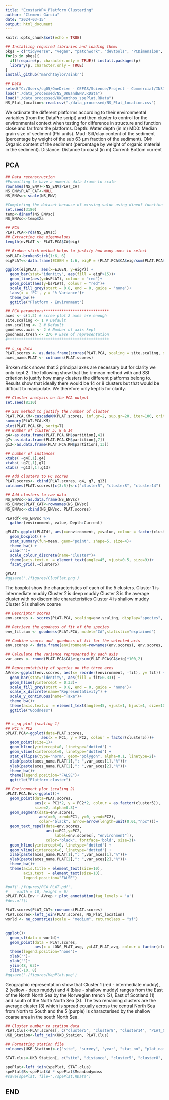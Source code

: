 ```yaml
---
title: "EcostarWP4_Platform Clustering"
author: "Clement Garcia"
date: "2024-03-15"
output: html_document
---
```


```r
knitr::opts_chunk$set(echo = TRUE)

## Installing required libraries and loading them:
pkgs = c("tidyverse", "vegan", "patchwork", "devtools", "PCDimension", "ggrepel", "rnaturalearth", "sinkr")
for(p in pkgs){
  if(!require(p, character.only = TRUE)) install.packages(p)
  library(p, character.only = TRUE)
} 
install_github("marchtaylor/sinkr")

## Data
setwd("C:/Users/cg05/OneDrive - CEFAS/Science/Project - Commercial/INSITE/INSITE II/online/EcostarWP4/")
load("./data_processed/NS_UKBandENV.RData")
load("./data_processed/UKBenthos_spePlat.RData")
NS_Plat_location<-read.csv("./data_processed/NS_Plat_location.csv")

```

We ordinate the different platforms according to their environmental variables (from the DataPre script) and then cluster to control for the environmental context when testing for difference in structure and function close and far from the platforms.
Depth: Water depth (in m)
MD0: Median grain size of sediment (Phi units).
Mud: Silt/clay content of the sediment (percentage by weight of the sub 63 μm fraction of the sediment).
OM: Organic content of the sediment (percentage by weight of organic material in the sediment).
Distance: Distance to coast (in m)
Current: Bottom current

## PCA

```r
## Data reconstruction
#Formatting to have a numeric data frame to scale
rownames(NS_ENV)<-NS_ENV$PLAT_CAT
NS_ENV$PLAT_CAT<-NULL
NS_ENVsc<-scale(NS_ENV)

#Completing the dataset because of missing value using dineof function (from sinkr)
set.seed(3180)
temp<-dineof(NS_ENVsc)
NS_ENVsc<-temp$Xa

```
```r
## PCA
PLAT.PCA<-rda(NS_ENVsc)
## Extracting the eigenvalues
length(evPLAT <- PLAT.PCA$CA$eig)

## Broken stick method helps to justify how many axes to select
bsPLAT<-brokenStick(1:6, 6)
eigPLAT<<-data.frame(EIGEN = 1:6, eigP = (PLAT.PCA$CA$eig/sum(PLAT.PCA$CA$eig))*100, bsPLAT = bsPLAT/sum(bsPLAT)*100)

ggplot(eigPLAT, aes(x=EIGEN, y=eigP)) +
  geom_bar(stat="identity", aes(fill = eigP>15))+
  geom_line(aes(y=bsPLAT), colour = "red")+
  geom_point(aes(y=bsPLAT), colour = "red")+
  scale_fill_grey(start = 0.8, end = 0, guide = 'none')+
  labs(x = 'PC', y = '% Variance')+
  theme_bw()+
  ggtitle("Platform - Environment")

## PCA parameters*****************************
axes <- c(1,2) # scree plot 2 axes are enough
site.scaling <- 1 # Default
env.scaling <- 2 # Default
goodness.axis <- 2 # Number of axis kept
goodness.tresh <- 2/6 # Ease of representation
#*********************************************

## c_sq data
PLAT.scores <- as.data.frame(scores(PLAT.PCA, scaling = site.scaling, display="sites", choices=axes))
axes_name.PLAT <- colnames(PLAT.scores)

```
Broken stick shows that 3 principal axes are necessary but for clarity we only kept 2.
The following show that the k-mean method with and SSI criterion to justify how many clusters the different platforms belong to. Results show that ideally there would be 14 or 8 clusters but that would be difficult to manipulate.
We therefore only kept 5 for clarity.

```r
## Cluster analysis on the PCA output
set.seed(8110)

## SSI method to justify the number of cluster
PLAT.PCA.KM<-cascadeKM(PLAT.scores, inf.gr=2, sup.gr=20, iter=100, criterion = "ssi")
summary(PLAT.PCA.KM)
plot(PLAT.PCA.KM, sortg=T)
## Number of cluster 5, 8 & 14
g4<-as.data.frame(PLAT.PCA.KM$partition[,4])
g7<-as.data.frame(PLAT.PCA.KM$partition[,7])
g13<-as.data.frame(PLAT.PCA.KM$partition[,13])

## number of instances
xtabs( ~g4[,1],g4) 
xtabs( ~g7[,1],g7) 
xtabs( ~g13[,1],g13) 

## Add clusters to PC scores
PLAT.scores<- cbind(PLAT.scores, g4, g7, g13)
colnames(PLAT.scores)[c(3:5)]<-c("cluster5", "cluster8", "cluster14")

## Add clusters to raw data 
NS_ENVsc<-as.data.frame(NS_ENVsc)
NS_ENVsc$PLAT_CAT<-rownames(NS_ENVsc)
NS_ENVsc<-cbind(NS_ENVsc, PLAT.scores)

PLATdf<-NS_ENVsc %>% 
  gather(environment, value, Depth:Current)

gPLAT<-ggplot(PLATdf, aes(x=environment, y=value, colour = factor(cluster5))) + 
  geom_boxplot() +
  stat_summary(fun=mean, geom="point", shape=5, size=4)+
  theme_bw() +
  xlab("")+
  scale_colour_discrete(name="Cluster")+
  theme(axis.text.x  = element_text(angle=45, vjust=0.5, size=9))+
  facet_grid(.~cluster5)

gPLAT
#ggsave('./figures/ClusPlat.png')
```
The boxplot show the characteristics of each of the 5 clusters.
Cluster 1 is intermediate muddy
Cluster 2 is deep muddy
Cluster 3 is the average cluster with no discernible characteristics
Cluster 4 is shallow muddy
Cluster 5 is shallow coarse
```r
## Descriptor scores
env.scores <- scores(PLAT.PCA, scaling=env.scaling, display="species", choices=axes)

## Retrieve the goodness of fit of the species
env_fit.sum <- goodness(PLAT.PCA, model="CA",statistic="explained")

## Combine scores and  goodness of fit for the selected axis
env.scores <- data.frame(environment=rownames(env.scores), env.scores, fit=env_fit.sum[,goodness.axis])

## Calculate the variance represented by each axis
var_axes <- round(PLAT.PCA$CA$eig/sum(PLAT.PCA$CA$eig)*100,2)

## Representativity of species on the three axes
AVrep<-ggplot(env.scores, aes(x= reorder(environment, -fit), y= fit)) + 
  geom_bar(stat="identity", aes(fill = fit>0.33)) +
  geom_hline(yintercept = 0.33)+
  scale_fill_grey(start = 0.8, end = 0, guide = 'none')+
  scale_x_discrete(name="Representativity") +
  scale_y_continuous(name="Taxa")+
  theme_bw()+
  theme(axis.text.x  = element_text(angle=45, vjust=1, hjust=1, size=10))+
  ggtitle("Goodness")


## c_sq plot (scaling 1)
## PC1 v PC2
pPLAT.PCA<-ggplot(data=PLAT.scores, 
                aes(x = PC1, y = PC2, colour = factor(cluster5)))+
  geom_point(size=1)+
  geom_hline(yintercept=0, linetype="dotted") +
  geom_vline(xintercept=0, linetype="dotted") +
  stat_ellipse(type="norm", geom="polygon", alpha=0.1, linetype=2)+
  xlab(paste(axes_name.PLAT[1],": ",var_axes[1],"%"))+
  ylab(paste(axes_name.PLAT[2],": ",var_axes[2],"%"))+
  theme_bw()+
  theme(legend.position="FALSE")+
  ggtitle("Platform cluster")

## Environment plot (scaling 2)
pPLAT.PCA.Env<-ggplot()+
  geom_point(data=PLAT.scores, 
             aes(x = PC1*2, y = PC2*2, colour = as.factor(cluster5)),
             size=2, alpha=0.3)+
  geom_segment(data=env.scores,
               aes(x=0, xend=PC1, y=0, yend=PC2),
               color="black", arrow=arrow(length=unit(0.01,"npc")))+
  geom_text_repel(data=env.scores,
                  aes(x=PC1,y=PC2,
                      label=env.scores[, "environment"]),
                  color="black", fontface='bold', size=3)+
  geom_hline(yintercept=0, linetype="dotted") +
  geom_vline(xintercept=0, linetype="dotted") +
  xlab(paste(axes_name.PLAT[1],": ",var_axes[1],"%"))+
  ylab(paste(axes_name.PLAT[2],": ",var_axes[2],"%"))+
  theme_bw()+
  theme(axis.title = element_text(size=10),
        axis.text  = element_text(size=10),
        legend.position="FALSE")

#pdf('./figures/PCA_PLAT.pdf',
#    width = 10, height = 6) 
pPLAT.PCA.Env + AVrep + plot_annotation(tag_levels = 'a')
#dev.off()

PLAT.scores$PLAT_CAT<-rownames(PLAT.scores)
PLAT.scores<-left_join(PLAT.scores, NS_Plat_location)
world <- ne_countries(scale = "medium", returnclass = "sf")


ggplot()+
  geom_sf(data = world)+
  geom_point(data = PLAT.scores,
             aes(x = LONG_PLAT_avg, y=LAT_PLAT_avg, colour = factor(cluster5)), size=0.5)+
  theme(legend.position="none")+
  xlab('')+
  ylab('')+
  ylim(48, 63)+
  xlim(-10, 8)
#ggsave('./figures/MapPlat.png')

```
Geographic representation show that Cluster 1 (red - intermediate muddy), 2 (yellow - deep muddy) and 4 (blue - shallow muddy) ranges from the East of the North North Sea by the Norwegian trench (2), East of Scotland (1) and south of the North North Sea (3). The two remaining clusters are the average cluster (3) which is spread equally across the central North Sea from North to South and the 5 (purple) is characterised by the shallow coarse area in the south North Sea.

```r
## Cluster number to station data
PLAT.Clus<-PLAT.scores[, c("cluster5", "cluster8", "cluster14", "PLAT_CAT")]
UKB_Station<-left_join(UKB_Station, PLAT.Clus)

## Formatting station file
colnames(UKB_Station)<-c("site", "survey", "year", "stat_no", "plat_name", "plat_no", "lat_stat", "long_stat", "lat_plat", "long_plat", "lat_plat_dec", "long_plat_dec", "lat_stat_dec", "long_stat_dec", "distance", "bearing", "depth_stat", "depth_plat", "plat_cat", "cluster5", "cluster8", "cluster14")

STAT.clus<-UKB_Station[, c("site", "distance", "cluster5", "cluster8", "cluster14")]

spePlat<-left_join(spePlat, STAT.clus)
spePlat$B<-spePlat$A * spePlat$Meanbodymass
#save(spePlat, file="./spePlat.RData")

```

## END